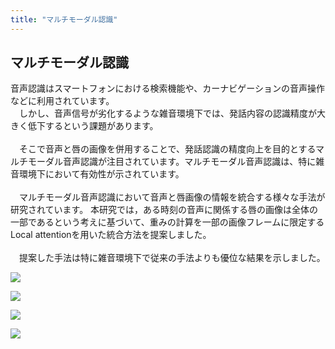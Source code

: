 ```yaml
---
title: "マルチモーダル認識"
---
```


## マルチモーダル認識
<div className="wrapper">
<section className='sec'>
音声認識はスマートフォンにおける検索機能や、カーナビゲーションの音声操作などに利用されています。
<br />
　しかし、音声信号が劣化するような雑音環境下では、発話内容の認識精度が大きく低下するという課題があります。
<br />
<br />
　そこで音声と唇の画像を併用することで、発話認識の精度向上を目的とするマルチモーダル音声認識が注目されています。マルチモーダル音声認識は、特に雑音環境下において有効性が示されています。
<br /><br />
　マルチモーダル音声認識において音声と唇画像の情報を統合する様々な手法が研究されています。
本研究では，ある時刻の音声に関係する唇の画像は全体の一部であるという考えに基づいて、重みの計算を一部の画像フレームに限定するLocal attentionを用いた統合方法を提案しました。
<br /><br />
　提案した手法は特に雑音環境下で従来の手法よりも優位な結果を示しました。
</section>

<section className='cont'>
<div className='item'>

![](../slide/multi1.png '')

</div>
<div className='hoge'>

![](../slide/multi2.png '')

</div>
</section>

<section className='cont'>
<div className='hoge'>

![](../slide/multi3.png '')

</div>
<div className='hoge'>

![](../slide/multi4.png '')

</div>
</section>


</div>